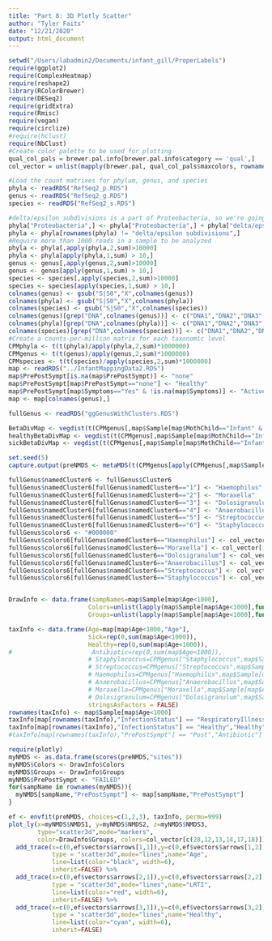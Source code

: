 ```yaml
---
title: "Part 8: 3D Plotly Scatter"
author: "Tyler Faits"
date: "12/21/2020"
output: html_document
---
```


```r
setwd("/Users/labadmin2/Documents/infant_gill/ProperLabels")
require(ggplot2)
require(ComplexHeatmap)
require(reshape2)
library(RColorBrewer)
require(DESeq2)
require(gridExtra)
require(Rmisc)
require(vegan)
require(circlize)
#require(hclust)
require(NbClust)
#Create color palette to be used for plotting
qual_col_pals = brewer.pal.info[brewer.pal.info$category == 'qual',]
col_vector = unlist(mapply(brewer.pal, qual_col_pals$maxcolors, rownames(qual_col_pals)))

#Load the count matrixes for phylum, genus, and species
phyla <- readRDS("RefSeq2_p.RDS")
genus <- readRDS("RefSeq2_g.RDS")
species <- readRDS("RefSeq2_s.RDS")

#delta/epsilon subdivisions is a part of Proteobacteria, so we're going with that.
phyla["Proteobacteria",] <- phyla["Proteobacteria",] + phyla["delta/epsilon subdivisions",]
phyla <- phyla[rownames(phyla) != "delta/epsilon subdivisions",]
#Require more than 1000 reads in a sample to be analyzed
phyla <- phyla[,apply(phyla,2,sum)>10000]
phyla <- phyla[apply(phyla,1,sum) > 10,]
genus <- genus[,apply(genus,2,sum)>10000]
genus <- genus[apply(genus,1,sum) > 10,]
species <- species[,apply(species,2,sum)>10000]
species <- species[apply(species,1,sum) > 10,]
colnames(genus) <- gsub("S|S0","X",colnames(genus))
colnames(phyla) <- gsub("S|S0","X",colnames(phyla))
colnames(species) <- gsub("S|S0","X",colnames(species))
colnames(genus)[grep("DNA",colnames(genus))] <- c("DNA1","DNA2","DNA3","DNA4","DNA5")
colnames(phyla)[grep("DNA",colnames(phyla))] <- c("DNA1","DNA2","DNA3","DNA4","DNA5")
colnames(species)[grep("DNA",colnames(species))] <- c("DNA1","DNA2","DNA3","DNA4","DNA5")
#Create a counts-per-million matrix for each taxonomic level
CPMphyla <- t(t(phyla)/apply(phyla,2,sum)*1000000)
CPMgenus <- t(t(genus)/apply(genus,2,sum)*1000000)
CPMspecies <- t(t(species)/apply(species,2,sum)*1000000)
map <- readRDS("../InfantMappingData2.RDS")
map$PrePostSympt[is.na(map$PrePostSympt)] <- "none"
map$PrePostSympt[map$PrePostSympt=="none"] <- "Healthy"
map$PrePostSympt[map$Symptoms=="Yes" & !is.na(map$Symptoms)] <- "Active"
map <- map[colnames(genus),]

fullGenus <- readRDS("ggGenusWithClusters.RDS")

BetaDivMap <- vegdist(t(CPMgenus[,map$Sample[map$MothChild=="Infant" & map$Sample %in% colnames(CPMgenus) & map$Age < 1000]]), method="bray")
healthyBetaDivMap <- vegdist(t(CPMgenus[,map$Sample[map$MothChild=="Infant" & map$Sample %in% colnames(CPMgenus) & map$Age < 1000 & map$InfectionStatus=="Healthy"]]), method="bray")
sickBetaDivMap <- vegdist(t(CPMgenus[,map$Sample[map$MothChild=="Infant" & map$Sample %in% colnames(CPMgenus) & map$Age < 1000 & map$InfectionStatus=="RespiratoryIllness"]]), method="bray")
```

```r
set.seed(5)
capture.output(preNMDS <- metaMDS(t(CPMgenus[apply(CPMgenus[,map$Sample[map$Age<1000]],1,sum)>0,map$Sample[map$Age<1000]]), distance="bray", k=3,try=10, trymax=500,autotransform = FALSE))

fullGenus$namedCluster6 <- fullGenus$Cluster6
fullGenus$namedCluster6[fullGenus$namedCluster6=="1"] <- "Haemophilus"
fullGenus$namedCluster6[fullGenus$namedCluster6=="2"] <- "Moraxella"
fullGenus$namedCluster6[fullGenus$namedCluster6=="3"] <- "Dolosigranulum"
fullGenus$namedCluster6[fullGenus$namedCluster6=="4"] <- "Anaerobacillus"
fullGenus$namedCluster6[fullGenus$namedCluster6=="5"] <- "Streptococcus"
fullGenus$namedCluster6[fullGenus$namedCluster6=="6"] <- "Staphylococcus"
fullGenus$colors6 <- "#000000"
fullGenus$colors6[fullGenus$namedCluster6=="Haemophilus"] <- col_vector[13]
fullGenus$colors6[fullGenus$namedCluster6=="Moraxella"] <- col_vector[14]
fullGenus$colors6[fullGenus$namedCluster6=="Dolosigranulum"] <- col_vector[12]
fullGenus$colors6[fullGenus$namedCluster6=="Anaerobacillus"] <- col_vector[9]
fullGenus$colors6[fullGenus$namedCluster6=="Streptococcus"] <- col_vector[18]
fullGenus$colors6[fullGenus$namedCluster6=="Staphylococcus"] <- col_vector[17]


DrawInfo <- data.frame(sampNames=map$Sample[map$Age<1000],
                      Colors=unlist(lapply(map$Sample[map$Age<1000],function(x){fullGenus$colors6[fullGenus$Sample==x & fullGenus$Genus=="Staphylococcus"]})),
                      Groups=unlist(lapply(map$Sample[map$Age<1000],function(x){fullGenus$namedCluster6[fullGenus$Sample==x & fullGenus$Genus=="Staphylococcus"]})),stringsAsFactors = FALSE)

taxInfo <- data.frame(Age=map[map$Age<1000,"Age"],
                      Sick=rep(0,sum(map$Age<1000)),
                      Healthy=rep(0,sum(map$Age<1000)),
#                      Antibiotic=rep(0,sum(map$Age<1000)),
                      # Staphylococcus=CPMgenus["Staphylococcus",map$Sample[map$Age<1000]],
                      # Streptococcus=CPMgenus["Streptococcus",map$Sample[map$Age<1000]],
                      # Haemophilus=CPMgenus["Haemophilus",map$Sample[map$Age<1000]],
                      # Anaerobacillus=CPMgenus["Anaerobacillus",map$Sample[map$Age<1000]],
                      # Moraxella=CPMgenus["Moraxella",map$Sample[map$Age<1000]],
                      # Dolosigranulum=CPMgenus["Dolosigranulum",map$Sample[map$Age<1000]],
                      stringsAsFactors = FALSE)
rownames(taxInfo) <- map$Sample[map$Age<1000]
taxInfo[map[rownames(taxInfo),"InfectionStatus"] == "RespiratoryIllness","Sick"] <- 1
taxInfo[map[rownames(taxInfo),"InfectionStatus"] == "Healthy","Healthy"] <- 1
#taxInfo[map[rownames(taxInfo),"PrePostSympt"] == "Post","Antibiotic"] <- 1

require(plotly)
myNMDS <- as.data.frame(scores(preNMDS,"sites"))
myNMDS$Colors <- DrawInfo$Colors
myNMDS$Groups <- DrawInfo$Groups
myNMDS$PrePostSympt <- "FAILED"
for(sampName in rownames(myNMDS)){
  myNMDS[sampName,"PrePostSympt"] <- map[sampName,"PrePostSympt"]
}
```

```r
ef <- envfit(preNMDS, choices=c(1,2,3), taxInfo, permu=999)
plot_ly(x=myNMDS$NMDS1, y=myNMDS$NMDS2, z=myNMDS$NMDS3,
        type="scatter3d",mode="markers",
        color=DrawInfo$Groups, colors=col_vector[c(28,12,13,14,17,18)]) %>%
  add_trace(x=c(0,ef$vectors$arrows[1,1]),y=c(0,ef$vectors$arrows[1,2]),z=c(0,ef$vectors$arrows[1,3]),
            type = "scatter3d",mode="lines",name="Age",
            line=list(color="black", width=6),
            inherit=FALSE) %>%
  add_trace(x=c(0,ef$vectors$arrows[2,1]),y=c(0,ef$vectors$arrows[2,2]),z=c(0,ef$vectors$arrows[2,3]),
            type = "scatter3d",mode="lines",name="LRTI",
            line=list(color="red", width=6),
            inherit=FALSE) %>%
  add_trace(x=c(0,ef$vectors$arrows[3,1]),y=c(0,ef$vectors$arrows[3,2]),z=c(0,ef$vectors$arrows[3,3]),
            type = "scatter3d",mode="lines",name="Healthy",
            line=list(color="cyan", width=6),
            inherit=FALSE)
```
